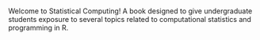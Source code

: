 
# {.unnumbered}

Welcome to Statistical Computing! A book designed to give undergraduate students exposure to several topics related to computational statistics and programming in R.
